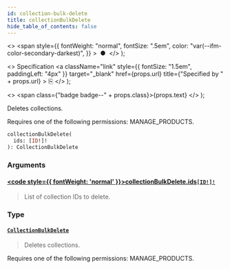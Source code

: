 ```yaml
---
id: collection-bulk-delete
title: collectionBulkDelete
hide_table_of_contents: false
---
```


  <>
    <span
      style={{
        fontWeight: "normal",
        fontSize: ".5em",
        color: "var(--ifm-color-secondary-darkest)",
      }}
    >
      &nbsp;●&nbsp;
    </span>
  </>
);

  <>
    Specification
    <a
      className="link"
      style={{ fontSize: "1.5em", paddingLeft: "4px" }}
      target="\_blank"
      href={props.url}
      title={"Specified by " + props.url}
    >
      ⎘
    </a>
  </>
);

  <>
    <span class={"badge badge--" + props.class}>{props.text}</span>
  </>
);

Deletes collections.

Requires one of the following permissions: MANAGE_PRODUCTS.

```graphql
collectionBulkDelete(
  ids: [ID!]!
): CollectionBulkDelete
```

### Arguments

#### [<code style={{ fontWeight: 'normal' }}>collectionBulkDelete.<b>ids</b></code>](#)<Bullet />[`[ID!]!`](../../api-reference/scalars/id) <Badge class="secondary" text="non-null"/> <Badge class="secondary" text="scalar"/>

> List of collection IDs to delete.

### Type

#### [`CollectionBulkDelete`](../../api-reference/objects/collection-bulk-delete) <Badge class="secondary" text="object"/>

> Deletes collections.

Requires one of the following permissions: MANAGE_PRODUCTS.

>
